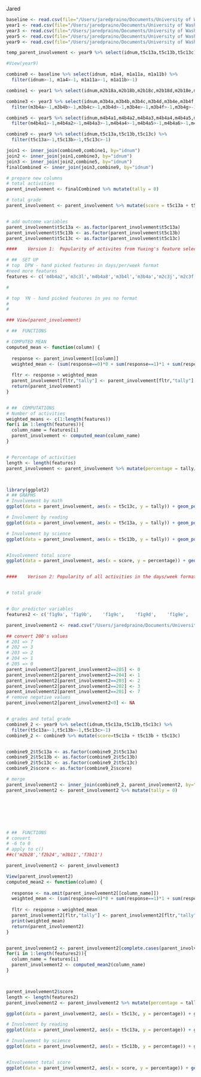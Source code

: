 Jared
```r
baseline <- read.csv(file="/Users/jaredpraino/Documents/University of Washington/Senior Year/INFO370/final_project/project-fragile-families/data/Baseline_Features.csv",header=TRUE,sep=",")
year1 <- read.csv(file="/Users/jaredpraino/Documents/University of Washington/Senior Year/INFO370/final_project/project-fragile-families/data/Year1_Features.csv", header=TRUE,sep=",")
year3 <- read.csv(file="/Users/jaredpraino/Documents/University of Washington/Senior Year/INFO370/final_project/project-fragile-families/data/Year3_Features.csv",header=TRUE,sep=",")
year5 <- read.csv(file="/Users/jaredpraino/Documents/University of Washington/Senior Year/INFO370/final_project/project-fragile-families/data/Year5_Features.csv",header=TRUE,sep=",")
year9 <- read.csv(file="/Users/jaredpraino/Documents/University of Washington/Senior Year/INFO370/final_project/project-fragile-families/data/Year9_Features.csv",header=TRUE,sep=",")
```



```r
temp_parent_involvement <- year9 %>% select(idnum,t5c13a,t5c13b,t5c13c) 

#View(year9)

combine0 <- baseline %>% select(idnum, m1a4, m1a11a, m1a11b) %>% 
  filter(idnum>-1, m1a4>-1, m1a11a>-1, m1a11b>-1)

combine1 <- year1 %>% select(idnum,m2b18a,m2b18b,m2b18c,m2b18d,m2b18e,m2b18f,m2b18g,m2b18h,m2c3a,m2c3b, m2c3c,m2c3d,m2c3e,m2c3f,m2c3h,m2c3i,m2c3j) %>%    filter(m2b18a>-1,m2b18b>-1,m2b18c>-1,m2b18d>-1,m2b18e>-1,m2b18f>-1,m2b18g>-1,m2b18h>-1,m2c3a>-1,m2c3b>-1, m2c3c>-1,m2c3d>-1,m2c3e>-1,m2c3f>-1,m2c3h>-1,m2c3i>-1,m2c3j>-1)

combine3 <- year3 %>% select(idnum,m3b4a,m3b4b,m3b4c,m3b4d,m3b4e,m3b4f,m3b4g,m3b4h,m3b4i,m3b4k,m3b4l,m3b5,m3c3a,m3c3b,m3c3c,m3c3d,m3c3e,m3c3f,m3c3g,m3c3h,m3c3i,m3c3j,m3c3k,m3c3l) %>% 
  filter(m3b4a>-1,m3b4b>-1,m3b4c>-1,m3b4d>-1,m3b4e>-1,m3b4f>-1,m3b4g>-1,m3b4h>-1,m3b4i>-1,m3b4k>-1,m3b4l>-1,m3b5>-1,m3c3a>-1,m3c3b>-1,m3c3c>-1,m3c3d>-1,m3c3e>-1,m3c3f>-1,m3c3g>-1,m3c3h>-1,m3c3i>-1,m3c3j>-1,m3c3k>-1,m3c3l>-1)

combine5 <- year5 %>% select(idnum,m4b4a1,m4b4a2,m4b4a3,m4b4a4,m4b4a5,m4b4a6,m4b4a7,m4b4a8) %>% 
  filter(m4b4a1>-1,m4b4a2>-1,m4b4a3>-1,m4b4a4>-1,m4b4a5>-1,m4b4a6>-1,m4b4a7>-1,m4b4a8>-1)

combine9 <- year9 %>% select(idnum,t5c13a,t5c13b,t5c13c) %>% 
  filter(t5c13a>-1,t5c13b>-1,t5c13c>-1)

join1 <- inner_join(combine0,combine1, by="idnum")
join2 <- inner_join(join1,combine3, by="idnum")
join3 <- inner_join(join2,combine5, by="idnum")
finalCombined <- inner_join(join3,combine9, by="idnum")

# prepare new columns
# total activities
parent_involvement <- finalCombined %>% mutate(tally = 0)

# total grade
parent_involvement <- parent_involvement %>% mutate(score = t5c13a + t5c13b + t5c13c)


# add outcome variables
parent_involvement$t5c13a <- as.factor(parent_involvement$t5c13a)
parent_involvement$t5c13b <- as.factor(parent_involvement$t5c13b)
parent_involvement$t5c13c <- as.factor(parent_involvement$t5c13c)
```


```r
####    Version 1:  Popularity of activites from Yuxing's feature selection

# ##  SET UP
# top  DPW - hand picked features in days/per/week format
#need more features
features <- c('m4b4a2','m3c3l','m4b4a8','m3b4l','m3b4a','m2c3j','m2c3f','m3c3g','m2c3e','m3b4d','m2c3a')

#

# top  YN - hand picked features in yes no format
#
# 

### View(parent_involvement)

# ##  FUNCTIONS

# COMPUTED MEAN
computed_mean <- function(column) {
  
  response <- parent_involvement[[column]]
  weighted_mean <- (sum(response==0)*0 + sum(response==1)*1 + sum(response==2)*2 + sum(response==3)*3 + sum(response==4)*4 +       sum(response==5)*5 + sum(response==6)*6 +sum(response==7)*7)/length(response)
  
  fltr <- response > weighted_mean
  parent_involvement[fltr,"tally"] <- parent_involvement[fltr,"tally"] + 1
  return(parent_involvement)
}


# ##  COMPUTATIONS
# Number of activities
weighted_means <- c(1:length(features))
for(i in 1:length(features)){
  column_name = features[i]
  parent_involvement <- computed_mean(column_name)
}


# Percentage of activities
length <- length(features)
parent_involvement <- parent_involvement %>% mutate(percentage = tally/11.0)



library(ggplot2)
# ## GRAPHS
# Involvement by math
ggplot(data = parent_involvement, aes(x = t5c13c, y = tally)) + geom_point() + geom_jitter(width = 0.2)

# Involvment by reading
ggplot(data = parent_involvement, aes(x = t5c13a, y = tally)) + geom_point() + geom_jitter(width = 0.2)

# Involvement by science
ggplot(data = parent_involvement, aes(x = t5c13b, y = tally)) + geom_point() + geom_jitter(width = 0.2)


#Involvement total score
ggplot(data = parent_involvement, aes(x = score, y = percentage)) + geom_point() + geom_jitter(width = 0.2)



```


```r
####    Verison 2: Popularity of all activities in the days/week format


# total grade


# Our predictor variables
features2 <- c('f1g9a',	'f1g9b',	'f1g9c',	'f1g9d',	'f1g9e',	'f1g9f',	'f1g9g',	'f1g9h',	'f1g9i',	'f1g9j',	'f1g9k',	'f1g9l','m2b18a',	'm2b18b',	'm2b18c',	'm2b18d',	'm2b18e',	'm2b18f',	'm2b18g',	'm2b18h','m2c3a','m3b4a',	'm3b4b',	'm3b4c',	'm3b4d',	'm3b4e',	'm3b4f',	'm3b4g',	'm3b4h',	'm3b4i',	'm3b4j',	'm3b4k',	'm3b4l',	'm3b4m','m3c3a','m3c3b',	'm3c3c',	'm3c3d',	'm3c3e',	'm3c3f',	'm3c3g',	'm3c3h',	'm3c3i',	'm3c3j',	'm3c3k',	'm3c3l',	'm3c3m','f3c3a',	'f3c3b',	'f3c3c',	'f3c3d',	'f3c3e',	'f3c3f',	'f3c3g',	'f3c3h',	'f3c3i',	'f3c3j',	'f3c3k',	'f3c3l',	'f3c3m','f3b4a',	'f3b4b',	'f3b4c',	'f3b4d',	'f3b4e',	'f3b4f',	'f3b4g',	'f3b4h',	'f3b4i',	'f3b4j',	'f3b4k',	'f3b4l',	'f3b4m','m4c3a',	'm4c3b',	'm4c3c',	'm4c3d',	'm4c3e',	'm4c3f','m4c3g',	'm4c3h','f4b4a1',	'f4b4a2',	'f4b4a3',	'f4b4a4',	'f4b4a5',	'f4b4a6',	'f4b4a7',	'f4b4a8',	'f4c3a',	'f4c3b',	'f4c3c',	'f4c3d',	'f4c3e',	'f4c3f',	'f4c3g',	'f4c3h','f2b36a',	'f2b36b',	'f2b36c',	'f2b36d',	'f2b36e',	'f2b36f',	'f2b36g',	'f2b36h',	'f2c3a',	'f2c3b',	'f2c3c',	'f2c3d',	'f2c3e',	'f2c3f',	'f2c3g',	'f2c3h',	'f2c3i',	'f2c3j','m2c3b',	'm2c3c',	'm2c3d',	'm2c3e',	'm2c3f',	'm2c3g',	'm2c3h',	'm2c3i',	'm2c3j')

parent_involvement2 <- read.csv("/Users/jaredpraino/Documents/University of Washington/Senior Year/INFO370/final_project/project-fragile-families/data/FeaturesSelected.csv")

## convert 200's values
# 201 => 7
# 202 => 3
# 203 => 2
# 204 => 1
# 205 => 0
parent_involvement2[parent_involvement2==205] <- 0
parent_involvement2[parent_involvement2==204] <- 1
parent_involvement2[parent_involvement2==203] <- 2
parent_involvement2[parent_involvement2==202] <- 3
parent_involvement2[parent_involvement2==201] <- 7
# remove negative values
parent_involvement2[parent_involvement2<0] <- NA


# grades and total grade
combine9_2 <- year9 %>% select(idnum,t5c13a,t5c13b,t5c13c) %>% 
  filter(t5c13a>-1,t5c13b>-1,t5c13c>-1)
combine9_2 <- combine9 %>% mutate(score=t5c13a + t5c13b + t5c13c)


combine9_2$t5c13a <- as.factor(combine9_2$t5c13a)
combine9_2$t5c13b <- as.factor(combine9_2$t5c13b)
combine9_2$t5c13c <- as.factor(combine9_2$t5c13c)
combine9_2$score <- as.factor(combine9_2$score)

# merge
parent_involvement2 <- inner_join(combine9_2, parent_involvement2, by="idnum")
parent_involvement2 <- parent_involvement2 %>% mutate(tally = 0)







# ##  FUNCTIONS
# convert 
# -6 to 0
# apply to c()
##c('m2b28','f2b24','m3b11','f3b11')

parent_involvement2 <- parent_involvement3

View(parent_involvement2)
computed_mean2 <- function(column) {
   
  response <- na.omit(parent_involvement2[[column_name]])
  weighted_mean <- (sum(response==0)*0 + sum(response==1)*1 + sum(response==2)*2 + sum(response==3)*3 + sum(response==4)*4 +       sum(response==5)*5 + sum(response==6)*6 +sum(response==7)*7)/length(response)
  
  fltr <- response > weighted_mean
  parent_involvement2[fltr,"tally"] <- parent_involvement2[fltr,"tally"] + 1
  print(weighted_mean)
  return(parent_involvement2)
}


parent_involvement2 <- parent_involvement2[complete.cases(parent_involvement2), ]
for(i in 1:length(features2)){
  column_name = features[i]
  parent_involvement2 <- computed_mean2(column_name)
}



parent_involvement2$score
length <- length(features2)
parent_involvement2 <- parent_involvement2 %>% mutate(percentage = tally/124.0)

ggplot(data = parent_involvement2, aes(x = t5c13c, y = percentage)) + geom_point() + geom_jitter(width = 0.2) + geom_boxplot()

# Involvment by reading
ggplot(data = parent_involvement2, aes(x = t5c13a, y = percentage)) + geom_point() + geom_jitter(width = 0.2) + geom_boxplot()

# Involvement by science
ggplot(data = parent_involvement2, aes(x = t5c13b, y = percentage)) + geom_point() + geom_jitter(width = 0.2) + geom_boxplot()


#Involvement total score
ggplot(data = parent_involvement2, aes(x = score, y = percentage)) + geom_point() + geom_jitter(width = 0.2) + geom_boxplot()




```